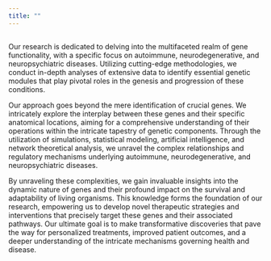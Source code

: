 ```yaml
---
title: ""
---
```


##  

Our research is dedicated to delving into the multifaceted realm of gene functionality, with a specific focus on autoimmune, neurodegenerative, and neuropsychiatric diseases. Utilizing cutting-edge methodologies, we conduct in-depth analyses of extensive data to identify essential genetic modules that play pivotal roles in the genesis and progression of these conditions.

Our approach goes beyond the mere identification of crucial genes. We intricately explore the interplay between these genes and their specific anatomical locations, aiming for a comprehensive understanding of their operations within the intricate tapestry of genetic components. Through the utilization of simulations, statistical modeling, artificial intelligence, and network theoretical analysis, we unravel the complex relationships and regulatory mechanisms underlying autoimmune, neurodegenerative, and neuropsychiatric diseases.

By unraveling these complexities, we gain invaluable insights into the dynamic nature of genes and their profound impact on the survival and adaptability of living organisms. This knowledge forms the foundation of our research, empowering us to develop novel therapeutic strategies and interventions that precisely target these genes and their associated pathways. Our ultimate goal is to make transformative discoveries that pave the way for personalized treatments, improved patient outcomes, and a deeper understanding of the intricate mechanisms governing health and disease.